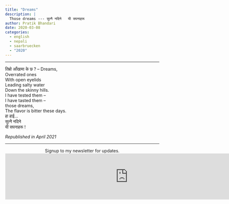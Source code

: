 ```yaml
---
title: "Dreams"
description: |
  Those dreams --- सुत्नै नदिने   यी सपनाहरू
author: Pratik Bhandari
date: 2020-03-08
categories:
  - english
  - nepali
  - saarbruecken
  - "2020"
---
```


<!-- Oh, so some links brought you here. Cool.\ -->

***

तिम्रो आँखामा के छ ? -- Dreams,
\
Overrated ones\
With open eyelids\
Leading salty water\
Down the skinny hills.\
I have tested them --\
I have tasted them --\
those dreams,\
The flavor is bitter these days.\
हा हाई...\
सुत्नै नदिने
\
यी सपनाहरू !

_Republished in April 2021_

***

<div
<b style="text-align:center;">Signup to my newsletter for updates.</b>
</div>

<iframe
src="https://drpratik.substack.com/embed" width="800" height="150" style="border:1px solid #EEE; background:white;" frameborder="0" scrolling="no">
</iframe>
 